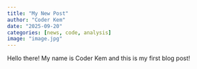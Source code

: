 ```yaml
---
title: "My New Post"
author: "Coder Kem"
date: "2025-09-20"
categories: [news, code, analysis]
image: "image.jpg"
---
```


Hello there! My name is Coder Kem and this is my first blog post!
